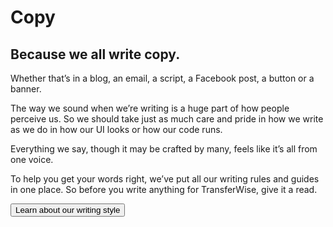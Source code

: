 
# Copy

## Because we all write copy.

<div>
  <p className="lead">Whether that’s in a blog, an email, a script, a Facebook post, a button or a banner.</p>
</div>

The way we sound when we’re writing is a huge part of how people perceive us. So we should take just as much care and pride in how we write as we do in how our UI looks or how our code runs.

Everything we say, though it may be crafted by many, feels like it’s all from one voice.

To help you get your words right, we’ve put all our writing rules and guides in one place. So before you write anything for TransferWise, give it a read.

<p>
  <Button as="a" info href="https://transferwise.atlassian.net/wiki/spaces/DS/pages/859702074/Copy" target="_bank">Learn about our writing style</Button>
</p>
